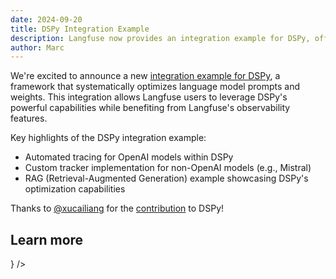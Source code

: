 ```yaml
---
date: 2024-09-20
title: DSPy Integration Example
description: Langfuse now provides an integration example for DSPy, offering observability for this powerful framework that optimizes language model prompts and weights.
author: Marc
---
```



<ChangelogHeader />

We're excited to announce a new [integration example for DSPy](/integrations/frameworks/dspy), a framework that systematically optimizes language model prompts and weights. This integration allows Langfuse users to leverage DSPy's powerful capabilities while benefiting from Langfuse's observability features.

Key highlights of the DSPy integration example:

- Automated tracing for OpenAI models within DSPy
- Custom tracker implementation for non-OpenAI models (e.g., Mistral)
- RAG (Retrieval-Augmented Generation) example showcasing DSPy's optimization capabilities

Thanks to [@xucailiang](https://github.com/xucailiang) for the [contribution](https://github.com/stanfordnlp/dspy/pull/1186) to DSPy!

## Learn more


<Cards num={1}>
  <Card
    title="DSPy Integration"
    href="/integrations/frameworks/dspy"
    icon={<Link />}
  />
</Cards>
